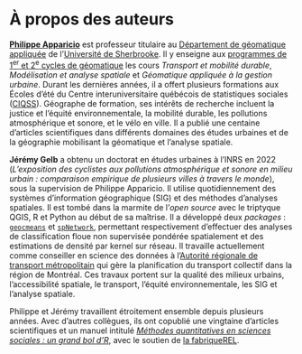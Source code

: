 # À propos des auteurs {#auteurs .unnumbered}

[**Philippe Apparicio**](https://www.usherbrooke.ca/recherche/fr/specialistes/details/philippe.apparicio) est professeur titulaire au [Département de géomatique appliquée](https://www.usherbrooke.ca/geomatique/) de l'[Université de Sherbrooke](https://www.usherbrooke.ca/). Il y enseigne aux [programmes de 1^er^ et 2^e^ cycles de géomatique](https://www.usherbrooke.ca/geomatique/etudes/programmes) les cours *Transport et mobilité durable*, *Modélisation et analyse spatiale* et *Géomatique appliquée à la gestion urbaine*. Durant les dernières années, il a offert plusieurs formations aux Écoles d'été du Centre interuniversitaire québécois de statistiques sociales ([CIQSS](https://www.ciqss.org/)). Géographe de formation, ses intérêts de recherche incluent la justice et l'équité environnementale, la mobilité durable, les pollutions atmosphérique et sonore, et le vélo en ville. Il a publié une centaine d'articles scientifiques dans différents domaines des études urbaines et de la géographie mobilisant la géomatique et l'analyse spatiale.

**Jérémy Gelb** a obtenu un doctorat en études urbaines à l'INRS en 2022 (*L'exposition des cyclistes aux pollutions atmosphérique et sonore en milieu urbain : comparaison empirique de plusieurs villes à travers le monde*), sous la supervision de Philippe Apparicio. Il utilise quotidiennement des systèmes d'information géographique (SIG) et des méthodes d'analyses spatiales. Il est tombé dans la marmite de l'*open source* avec le triptyque QGIS, R et Python au début de sa maîtrise. Il a développé deux *packages* : [`geocmeans`](https://cran.r-project.org/web/packages/geocmeans/index.html) et [`spNetwork`](https://cran.r-project.org/web/packages/spNetwork/index.html), permettant respectivement d'effectuer des analyses de classification floue non supervisée pondérée spatialement et des estimations de densité par kernel sur réseau. Il travaille actuellement comme conseiller en science des données à l'[Autorité régionale de transport métropolitain](https://www.artm.quebec/a-propos-de-l-artm/mission/) qui gère la planification du transport collectif dans la région de Montréal. Ces travaux portent sur la qualité des milieux urbains, l'accessibilité spatiale, le transport, l'équité environnementale, les SIG et l'analyse spatiale.

Philippe et Jérémy travaillent étroitement ensemble depuis plusieurs années. Avec d'autres collègues, ils ont copublié une vingtaine d'articles scientifiques et un manuel intitulé [*Méthodes quantitatives en sciences sociales : un grand bol d'R*](https://serieboldr.github.io/MethodesQuantitatives/), avec le soutien de [la fabriqueREL](https://fabriquerel.org/).
